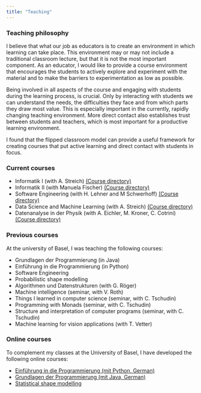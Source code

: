 ```yaml
---
title: "Teaching"
---
```


### Teaching philosophy

I believe that what our job as educators is to create an environment in which 
learning can take place. This environment may or may not include a traditional 
classroom lecture, but that it is not the most important component. 
As an educator, I would like to provide a course environment that encourages the 
students to actively explore and experiment with the material and to make the 
barriers to experimentation as low as possible. 

Being involved in all aspects of the course and engaging with students during the learning process, is crucial. Only by interacting with students we can understand the needs, the difficulties 
they face and from which parts they draw most value. This is especially important in the currently, rapidly changing
teaching environment. More direct contact also establishes trust between students and teachers, which 
is most important for a productive learning environment. 

I found that the flipped classroom model can provide a useful framework for creating courses that put active learning and direct contact with students in focus. 


### Current courses

- Informatik I (with A. Streich) [(Course directory)](https://www.vvz.ethz.ch/Vorlesungsverzeichnis/lerneinheit.view?lerneinheitId=182735&semkez=2024W&ansicht=LEHRVERANSTALTUNGEN&lang=de)
- Informatik II (with Manuela Fischer) [(Course directory)](https://www.vvz.ethz.ch/Vorlesungsverzeichnis/lerneinheit.view?lerneinheitId=188270&semkez=2025S&ansicht=LEHRVERANSTALTUNGEN&lang=de)
- Software Engineering (with H. Lehner and M Schwerhoff) [(Course directory)](https://www.vvz.ethz.ch/Vorlesungsverzeichnis/lerneinheit.view?lerneinheitId=181757&semkez=2024W&ansicht=LEHRVERANSTALTUNGEN&lang=de)
- Data Science and Machine Learning (with A. Streich) [(Course directory)](https://www.vvz.ethz.ch/Vorlesungsverzeichnis/lerneinheit.view?lerneinheitId=190199&semkez=2025S&ansicht=LEHRVERANSTALTUNGEN&lang=de)
- Datenanalyse in der Physik (with A. Eichler, M. Kroner, C. Cotrini) [(Course directory)](https://www.vvz.ethz.ch/Vorlesungsverzeichnis/lerneinheit.view?lerneinheitId=178564&semkez=2024S&ansicht=LEHRVERANSTALTUNGEN&lang=de)

### Previous courses

At the university of Basel, I was teaching the following courses:

- Grundlagen der Programmierung (in Java)
- Einführung in die Programmierung (in Python)
- Software Engineering
- Probabilistic shape modelling
- Algorithmen und Datenstrukturen (with G. Röger)
- Machine intelligence (seminar, with V. Roth)
- Things I learned in computer science (seminar, with C. Tschudin)
- Programming with Monads (seminar, with C. Tschudin)
- Structure and interpretation of computer programs (seminar, with C. Tschudin)
- Machine learning for vision applications (with T. Vetter)

### Online courses 

To complement my classes at the University of Basel, I have developed the following online courses:

- [Einführung in die Programmierung (mit Python, German)](https://dmi-programming.dmi.unibas.ch/eidp/)
- [Grundlagen der Programmierung (mit Java, German)](https://dmi-programming.dmi.unibas.ch/gdp/)
- [Statistical shape modelling](https://shapemodelling.cs.unibas.ch/ssm-course/)

